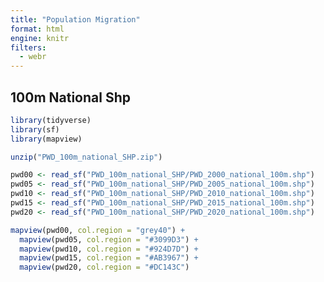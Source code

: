 ```yaml
---
title: "Population Migration"
format: html
engine: knitr
filters:
  - webr
---
```


## 100m National Shp

```r
library(tidyverse)
library(sf)
library(mapview)
```

```r
unzip("PWD_100m_national_SHP.zip")

pwd00 <- read_sf("PWD_100m_national_SHP/PWD_2000_national_100m.shp")
pwd05 <- read_sf("PWD_100m_national_SHP/PWD_2005_national_100m.shp")
pwd10 <- read_sf("PWD_100m_national_SHP/PWD_2010_national_100m.shp")
pwd15 <- read_sf("PWD_100m_national_SHP/PWD_2015_national_100m.shp")
pwd20 <- read_sf("PWD_100m_national_SHP/PWD_2020_national_100m.shp")

```

```r
mapview(pwd00, col.region = "grey40") +
  mapview(pwd05, col.region = "#3099D3") +
  mapview(pwd10, col.region = "#924D7D") +
  mapview(pwd15, col.region = "#AB3967") +
  mapview(pwd20, col.region = "#DC143C") 
```


